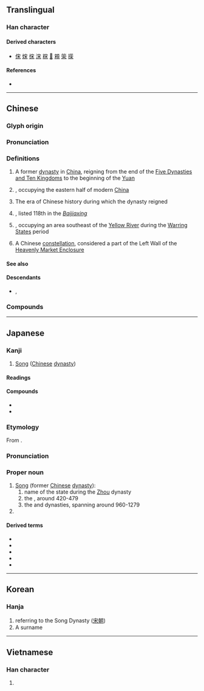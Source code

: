 {{character info}}
==Translingual==

===Han character===
{{Han char|rn=40|rad=宀|as=04|sn=7|four=30904|canj=JD,XJD|ids=⿱宀木}}

====Derived characters====
* [[俕]] [[𡜻]] [[㧲]] [[浨]] [[䊉]] [[𠒥]] [[䫅]] [[筞]] [[㨲]]

====References====
* {{Han ref|kx=0282.120|dkj=07078|dj=0554.070|hdz=20915.020|uh=5B8B|ud=23435|bh=A7BA|bd=42938}}

----

==Chinese==
{{zh-forms}}

===Glyph origin===
{{Han etyl}}{{zh-wp|zh|yue|lzh|gan|nan:Sòng (Chiu)|en:Song dynasty|en:Song (Chinese name)|en:Song (State)}}

===Pronunciation===
{{zh-pron
|m=sòng
|m-s=
|c=sung3
|c-t=
|g=
|h=pfs=sung
|j=
|md=sóng
|mn=sòng
|mn-t=song3
|w=2son
|x=
|mc=y
|oc=y
|ma=
|cat=pn
}}

===Definitions===
{{zh-hanzi}}

# {{zh-div|朝}} A former [[dynasty]] in [[China]], reigning from the end of the [[:w:Five Dynasties and Ten Kingdoms|Five Dynasties and Ten Kingdoms]] to the beginning of the [[Yuan]]
# {{place|zh|former empire|c/China}}, occupying the eastern half of modern [[China]]
# The era of Chinese history during which the dynasty reigned
# {{surname|zh|nodot=1}}, listed 118th in the ''[[:w:Baijiaxing|Baijiaxing]]''
# {{place|zh|former duchy/and/kingdom|c/China}}, occupying an area southeast of the [[Yellow River]] during the [[:w:Warring States|Warring States]] period
# A Chinese [[constellation]], considered a part of the Left Wall of the [[:w:Heavenly Market enclosure|Heavenly Market Enclosure]]

====See also====
{{zh-Chinese dynasties}}

====Descendants====
* {{desc|bor=1|en|Song}}, {{l|en|Sung}}

===Compounds===
{{zh-der|影宋抄本|宋儒|宋書|宋高宗|宋體字|宋學|宋會要|宋詞|宋瓷|宋真宗|兩宋|宋神宗|宋徽宗|宋本|仿宋本|宋朝|宋畫|宋元學案|南宋|宋襄之仁|宋史|宋斤魯削|仿宋體|宋頭巾|宋欽宗|宋太宗|宋襄公|屈宋|宋詩鈔|宋畫吳冶|宋江陣|宋太祖|宋仁宗|宋四大書|宋三彩|宋板|呂宋島|宋哲宗|劉宋|大宋小宋|呂宋菸|北宋|房杜姚宋|皕宋樓|杞宋無徵|班香宋豔|才過屈宋|衙官屈宋|老宋體|羅宋湯|鄭昭宋聾|趙宋|宋埠|宋洛|東宋|大宋|小宋|上宋窯|下宋窯}}

----

==Japanese==

===Kanji===
{{ja-kanji|grade=8|rs=宀04}}

# [[Song]] ([[Chinese]] [[dynasty]])
<!--# [[dwell]] -->

====Readings====
{{rfv-pron|ja}}
{{ja-readings
|goon=そ
|kanon=そう
|toon=そん
|soon=そん
<!--|kun=すまい-, お-る-->
}}

====Compounds====
{{der-top|Compounds}}
* {{ja-r|屈%宋|^くっ%そう}}
* {{ja-r|呂%宋|^ル%ソン|[[Luzon]]}}
{{der-bottom}}

===Etymology===
{{wp|lang=ja}}
{{ja-kanjitab|そう|yomi=o}}

From {{der|ja|ltc|sort=そう|-}} {{ltc-l|宋}}. {{rfv-etym|ja}}

===Pronunciation===
{{ja-pron|y=kan|そう}}

===Proper noun===
{{ja-pos|proper|そう}}

# [[Song]] (former [[Chinese]] [[dynasty]]):
## name of the state during the [[Zhou]] dynasty {{rfv-sense|ja}}
## the {{m|ja|劉宋|tr=Ryūsō}}, around 420-479
## the {{m|ja|北宋|tr=Hokusō||Northern Song}} and {{m|ja|南宋|tr=Nansō||Southern Song}} dynasties, spanning around 960-1279
# {{surname|ja|A=a|sort=そう}}

====Derived terms====
{{der-top}}
* {{ja-r|宋音|^そう-おん}}
* {{ja-r|宋学|^そう-がく}}
* {{ja-r|宋詞|^そう-し}}
* {{ja-r|宋朝|^そう-ちょう}}
* {{ja-r|入宋|にゅう-^そう}}
{{der-bottom}}

----

==Korean==

===Hanja===
{{ko-hanja|hangeul=송|mr=song}}

# referring to the Song Dynasty ([[宋朝]])
# A surname

----

==Vietnamese==

===Han character===
{{vi-hantu|tống|rs=宀04}}

# {{rfdef|vi|sort=宀04}}